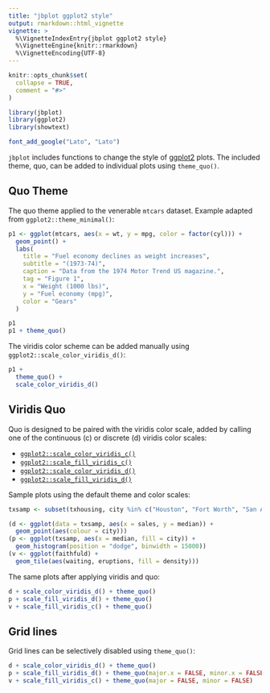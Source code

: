 ```yaml
---
title: "jbplot ggplot2 style"
output: rmarkdown::html_vignette
vignette: >
  %\VignetteIndexEntry{jbplot ggplot2 style}
  %\VignetteEngine{knitr::rmarkdown}
  %\VignetteEncoding{UTF-8}
---
```


```r
knitr::opts_chunk$set(
  collapse = TRUE,
  comment = "#>"
)
```

```r
library(jbplot)
library(ggplot2)
library(showtext)

font_add_google("Lato", "Lato")
```

`jbplot` includes functions to change the style of [ggplot2](https://ggplot2.tidyverse.org) plots.
The included theme, quo, can be added to individual plots using `theme_quo()`.

## Quo Theme

The quo theme applied to the venerable `mtcars` dataset. Example adapted from
`ggplot2::theme_minimal()`:

```r
p1 <- ggplot(mtcars, aes(x = wt, y = mpg, color = factor(cyl))) +
  geom_point() +
  labs(
    title = "Fuel economy declines as weight increases",
    subtitle = "(1973-74)",
    caption = "Data from the 1974 Motor Trend US magazine.",
    tag = "Figure 1",
    x = "Weight (1000 lbs)",
    y = "Fuel economy (mpg)",
    color = "Gears"
  )

p1
p1 + theme_quo()
```

The viridis color scheme can be added manually using `ggplot2::scale_color_viridis_d()`:

```r
p1 +
  theme_quo() +
  scale_color_viridis_d()
```

## Viridis Quo

Quo is designed to be paired with the viridis color scale, added by calling one of the continuous
(c) or discrete (d) viridis color scales:

- [`ggplot2::scale_color_viridis_c()`](https://ggplot2.tidyverse.org/reference/scale_viridis.html)
- [`ggplot2::scale_fill_viridis_c()`](https://ggplot2.tidyverse.org/reference/scale_viridis.html)
- [`ggplot2::scale_color_viridis_d()`](https://ggplot2.tidyverse.org/reference/scale_viridis.html)
- [`ggplot2::scale_fill_viridis_d()`](https://ggplot2.tidyverse.org/reference/scale_viridis.html)

Sample plots using the default theme and color scales:

```r
txsamp <- subset(txhousing, city %in% c("Houston", "Fort Worth", "San Antonio", "Dallas", "Austin"))

(d <- ggplot(data = txsamp, aes(x = sales, y = median)) +
  geom_point(aes(colour = city)))
(p <- ggplot(txsamp, aes(x = median, fill = city)) +
  geom_histogram(position = "dodge", binwidth = 15000))
(v <- ggplot(faithfuld) +
  geom_tile(aes(waiting, eruptions, fill = density)))
```

The same plots after applying viridis and quo:

```r

d + scale_color_viridis_d() + theme_quo()
p + scale_fill_viridis_d() + theme_quo()
v + scale_fill_viridis_c() + theme_quo()
```

## Grid lines

Grid lines can be selectively disabled using `theme_quo()`:

```r
d + scale_color_viridis_d() + theme_quo()
p + scale_fill_viridis_d() + theme_quo(major.x = FALSE, minor.x = FALSE)
v + scale_fill_viridis_c() + theme_quo(major = FALSE, minor = FALSE)
```
